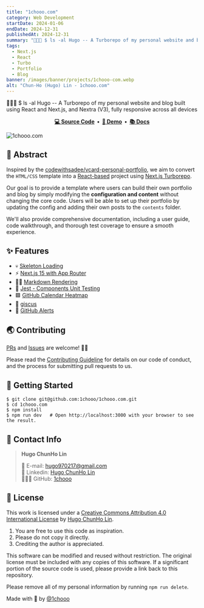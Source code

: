 ```yaml
---
title: "1chooo.com"
category: Web Development
startDate: 2024-01-06
endDate: 2024-12-31
publishedAt: 2024-12-31
summary: "👨🏻‍💻 $ ls -al Hugo -- A Turborepo of my personal website and blog built using React and Next.js, and Nextra (V3), fully responsive across all devices"
tags: 
  - Next.js
  - React
  - Turbo
  - Portfolio
  - Blog
banner: /images/banner/projects/1chooo-com.webp
alt: "Chun-Ho (Hugo) Lin - 1chooo.com"
---
```


👨🏻‍💻 $ ls -al Hugo -- A Turborepo of my personal website and blog built using React and Next.js, and Nextra (V3), fully responsive across all devices

<div align="center">
  <strong>
    <a href="https://github.com/1chooo/portfolio">💻 Source Code</a>&nbsp;&nbsp;&bull;&nbsp;
    <a href="https://1chooo.com">🎥 Demo</a>&nbsp;&nbsp;&bull;&nbsp;
    <a href="https://docs.1chooo.com">📚 Docs</a>
  </strong>
</div>

![1chooo.com](/images/banner/projects/1chooo-com.webp)

## 📍 Abstract

Inspired by the [codewithsadee/vcard-personal-portfolio](https://github.com/codewithsadee/vcard-personal-portfolio), we aim to convert the `HTML/CSS` template into a [React-based](https://react.dev/) project using [Next.js Turborepo](https://turbo.build/).

Our goal is to provide a template where users can build their own portfolio and blog by simply modifying the **configuration and content** without changing the core code. Users will be able to set up their portfolio by updating the config and adding their own posts to the `contents` folder.

We'll also provide comprehensive documentation, including a user guide, code walkthrough, and thorough test coverage to ensure a smooth experience.

## ✨ Features

- 💀 [Skeleton Loading]
- ⚡️ [Next.js 15 with App Router]
- ✍🏻 [Markdown Rendering]
- 🧪 [Jest - Components Unit Testing]
- 🟩 [GitHub Calendar Heatmap]
- 💎 [giscus]
- 🚨 [GitHub Alerts]

[Skeleton Loading]: https://github.com/dvtng/react-loading-skeleton
[Next.js 15 with App Router]: https://nextjs.org/
[Markdown Rendering]: https://github.com/hashicorp/next-mdx-remote
[Jest - Components Unit Testing]: https://jestjs.io/
[GitHub Calendar Heatmap]: https://github.com/grubersjoe/react-github-calendar
[giscus]: https://giscus.app/
[GitHub Alerts]: https://github.com/chrisweb/rehype-github-alerts

## 🌏 Contributing

[PRs](https://github.com/1chooo/portfolio/pulls) and [Issues](https://github.com/1chooo/portfolio/issues) are welcome! 🫵🏻

Please read the [Contributing Guideline] for details on our code of conduct, and the process for submitting pull requests to us.

[Contributing Guideline]: https://docs.1chooo.com/contributing

## 🔩 Getting Started

```shell
$ git clone git@github.com:1chooo/1chooo.com.git
$ cd 1chooo.com
$ npm install
$ npm run dev   # Open http://localhost:3000 with your browser to see the result.
```

## 📲 Contact Info

> **Hugo ChunHo Lin**
> 
>   📩 E-mail: <a href="mailto:hugo970217@gmail.com">hugo970217@gmail.com</a>
> <br />
>   🧳 Linkedin: <a href="https://www.linkedin.com/in/1chooo/">Hugo ChunHo Lin</a>
> <br />
>   👨🏻‍💻 GitHub: <a href="https://github.com/1chooo">1chooo</a>

## 🪪 License

This work is licensed under a
[Creative Commons Attribution 4.0 International License][cc-by] by [Hugo ChunHo Lin][1chooo-com].

[cc-by]: http://creativecommons.org/licenses/by/4.0/

1. You are free to use this code as inspiration.
2. Please do not copy it directly.
3. Crediting the author is appreciated.

This software can be modified and reused without restriction.
The original license must be included with any copies of this software.
If a significant portion of the source code is used, please provide a link back to this repository.

Please remove all of my personal information by running `npm run delete`.

Made with 🖤 by [@1chooo][1chooo-com]

[1chooo-com]: https://1chooo.com

